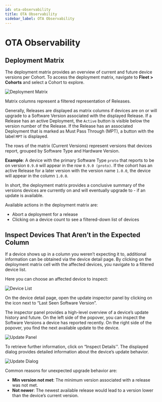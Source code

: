 ```yaml
---
id: ota-observability
title: OTA Observability
sidebar_label: OTA Observability
---
```


# OTA Observability

## Deployment Matrix

The deployment matrix provides an overview of current and future device versions
per Cohort. To access the deployment matrix, navigate to **Fleet > Cohorts** and
select a Cohort to explore.

![Deployment Matrix](/img/docs/platform/deployment-matrix.png)

Matrix columns represent a filtered representation of Releases.

Generally, Releases are displayed as matrix columns if devices are on or will
upgrade to a Software Version associated with the displayed Release. If a
Release has an active Deployment, the `Active` button is visible below the
version number of the Release. If the Release has an associated Deployment that
is marked as Must Pass Through (MPT), a button with the label `MPT` is
displayed.

The rows of the matrix (Current Versions) represent versions that devices
report, grouped by Software Type and Hardware Version.

**Example**: A device with the primary Software Type `proto` that reports to be
on version `0.9.0` will appear in the row `0.9.0 (proto)`. If the cohort has an
active Release for a later version with the version name `1.0.0`, the device
will appear in the column `1.0.0`.

In short, the deployment matrix provides a conclusive summary of the versions
devices are currently on and will eventually upgrade to - if an update is
available.

Available actions in the deployment matrix are:

- Abort a deployment for a release
- Clicking on a device count to see a filtered-down list of devices

## Inspect Devices That Aren’t in the Expected Column

If a device shows up in a column you weren’t expecting it to, additional
information can be obtained via the device detail page. By clicking on the
deployment matrix cell with the affected devices, you navigate to a filtered
device list.

Here you can choose an affected device to inspect:

![Device List](/img/docs/platform/filtered-device-list.png)

On the device detail page, open the update inspector panel by clicking on the
icon next to “Last Seen Software Version”.

The inspector panel provides a high-level overview of a device’s update history
and future. On the left side of the popover, you can inspect the Software
Versions a device has reported recently. On the right side of the popover, you
find the next available update to the device.

![Update Panel](/img/docs/platform/update-debug-panel.png)

To retrieve further information, click on “Inspect Details''. The displayed
dialog provides detailed information about the device’s update behavior.

![Update Dialog](/img/docs/platform/update-debug-dialog.png)

Common reasons for unexpected upgrade behavior are:

- **Min version not met**: The minimum version associated with a release was not
  met.
- **Not newer**: The newest available release would lead to a version lower than
  the device’s current version.
